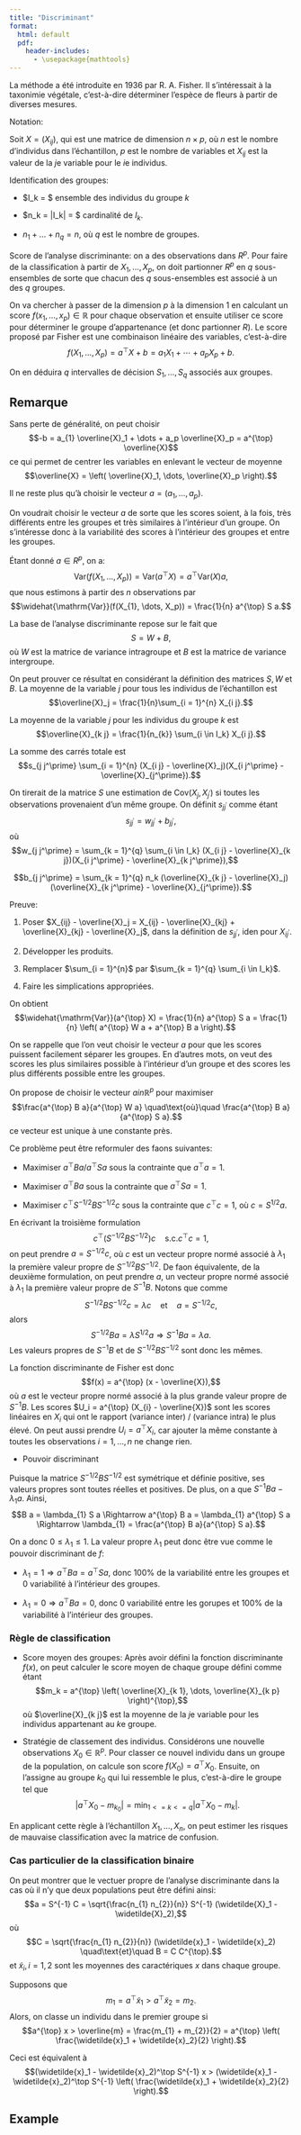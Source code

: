 ```yaml
---
title: "Discriminant"
format:
  html: default
  pdf:
    header-includes:
      - \usepackage{mathtools}
---
```


La méthode a été introduite en 1936 par R. A. Fisher. Il s'intéressait à la taxonimie végétale, c'est-à-dire déterminer l'espèce de fleurs à partir de diverses mesures.

Notation:

Soit $X = (X_{i j})$, qui est une matrice de dimension $n \times p$, où $n$ est le nombre d'individus dans l'échantillon, $p$ est le nombre de variables et $X_{i j}$ est la valeur de la $j$e variable pour le $i$e individus.

Identification des groupes:

* $I_k = $ ensemble des individus du groupe $k$

* $n_k = |I_k| = $ cardinalité de $I_k$.

* $n_{1} + \dots + n_q = n$, où $q$ est le nombre de groupes.

Score de l'analyse discriminante: on a des observations dans $R^p$. Pour faire de la classification à partir de $X_{1}, \dots, X_p$, on doit partionner $R^p$ en $q$ sous-ensembles de sorte que chacun des $q$ sous-ensembles est associé à un des $q$ groupes.

On va chercher à passer de la dimension $p$ à la dimension $1$ en calculant un score $f(x_{1}, \dots, x_p) \in \mathbb{R}$ pour chaque observation et ensuite utiliser ce score pour déterminer le groupe d'appartenance (et donc partionner $R$). Le score proposé par Fisher est une combinaison linéaire des variables, c'est-à-dire
$$f(X_{1}, \dots, X_p) = a^{\top} X + b = a_{1} X_{1} + \cdots + a_p X_p + b.$$

On en déduira $q$ intervalles de décision $S_{1}, \dots, S_q$ associés aux groupes.

::: {.callout-tip icon=false}
## Remarque

Sans perte de généralité, on peut choisir
$$-b = a_{1} \overline{X}_1 + \dots + a_p \overline{X}_p = a^{\top} \overline{X}$$
ce qui permet de centrer les variables en enlevant le vecteur de moyenne
$$\overline{X} = \left( \overline{X}_1, \dots, \overline{X}_p \right).$$

Il ne reste plus qu'à choisir le vecteur $a = (a_{1}, \dots, a_p)$.
:::

On voudrait choisir le vecteur $a$ de sorte que les scores soient, à la fois, très différents entre les groupes et très similaires à l'intérieur d'un groupe. On s'intéresse donc à la variabilité des scores à l'intérieur des groupes et entre les groupes.

Étant donné $a \in R^p$, on a:
$$\mathrm{Var}(f(X_{1}, \dots, X_p)) = \mathrm{Var}(a^{\top} X) = a^{\top} \mathrm{Var}(X) a,$$
que nous estimons à partir des $n$ observations par 
$$\widehat{\mathrm{Var}}(f(X_{1}, \dots, X_p)) = \frac{1}{n} a^{\top} S a.$$

La base de l'analyse discriminante repose sur le fait que 
$$S = W + B,$$
où $W$ est la matrice de variance intragroupe et $B$ est la matrice de variance intergroupe.

On peut prouver ce résultat en considérant la définition des matrices $S, W$ et $B$.
La moyenne de la variable $j$ pour tous les individus de l'échantillon est
$$\overline{X}_j = \frac{1}{n}\sum_{i = 1}^{n} X_{i j}.$$

La moyenne de la variable $j$ pour les individus du groupe $k$ est 
$$\overline{X}_{k j} = \frac{1}{n_{k}} \sum_{i \in I_k} X_{i j}.$$

La somme des carrés totale est 
$$s_{j j^\prime} \sum_{i = 1}^{n} (X_{i j} - \overline{X}_j)(X_{i j^\prime} - \overline{X}_{j^\prime}).$$

On tirerait de la matrice $S$ une estimation de $\mathrm{Cov}(X_j, X_{j^\prime})$ si toutes les observations provenaient d'un même groupe.
On définit $s_{j j^\prime}$ comme étant 
$$s_{j j^\prime} = w_{j j^\prime} + b_{j j^\prime},$$
où
$$w_{j j^\prime} = \sum_{k = 1}^{q} \sum_{i \in I_k} (X_{i j} - \overline{X}_{k j})(X_{i j^\prime} - \overline{X}_{k j^\prime}),$$

$$b_{j j^\prime} = \sum_{k = 1}^{q} n_k (\overline{X}_{k j} - \overline{X}_j)(\overline{X}_{k j^\prime} - \overline{X}_{j^\prime}).$$

Preuve:

1. Poser $X_{ij} - \overline{X}_j = X_{ij} - \overline{X}_{kj} + \overline{X}_{kj} - \overline{X}_j$, dans la définition de $s_{j j^\prime}$, iden pour $X_{i j^\prime}$.

2. Développer les produits.

3. Remplacer $\sum_{i = 1}^{n}$ par $\sum_{k = 1}^{q} \sum_{i \in I_k}$.

4. Faire les simplications appropriées.

On obtient 
$$\widehat{\mathrm{Var}}(a^{\top} X) = \frac{1}{n} a^{\top} S a = \frac{1}{n} \left( a^{\top} W a + a^{\top} B a \right).$$

On se rappelle que l'on veut choisir le vecteur $a$ pour que les scores puissent facilement séparer les groupes. En d'autres mots, on veut des scores les plus similaires possible à l'intérieur d'un groupe et des scores les plus différents possible entre les groupes.

On propose de choisir le vecteur $a in \mathbb{R}^p$ pour maximiser
$$\frac{a^{\top} B a}{a^{\top} W a} \quad\text{où}\quad \frac{a^{\top} B a}{a^{\top} S a}.$$
ce vecteur est unique à une constante près.

Ce problème peut être reformuler des fa\c{c}ons suivantes:

* Maximiser $a^{\top} B a / a^{\top} S a$ sous la contrainte que $a^{\top} a = 1$.

* Maximiser $a^{\top} B a$ sous la contrainte que $a^{\top} S a = 1$.

* Maximiser $c^{\top} S^{-1/2} B S^{-1/2} c$ sous la contrainte que $c^{\top} c = 1$, où $c = S^{1/2} a$.

En écrivant la troisième formulation
$$c^{\top} \left( S^{-1/2} B S^{-1/2} \right) c \quad\text{s.c.} c^{\top} c = 1,$$
on peut prendre $a = S^{-1/2} c$, où $c$ est un vecteur propre normé associé à $\lambda_{1}$ la première valeur propre de $S^{-1/2} B S^{-1/2}$. 
De fa\c{c}on équivalente, de la deuxième formulation, on peut prendre $a$, un vecteur propre normé associé à $\lambda_{1}$ la première valeur propre de $S^{-1} B$.
Notons que comme
$$S^{-1/2} B S^{-1/2} c = \lambda c \quad\text{et}\quad a = S^{-1/2} c,$$
alors 
$$S^{-1/2} B a = \lambda S^{1/2} a \Rightarrow S^{-1} B a = \lambda a.$$
Les valeurs propres de $S^{-1} B$ et de $S^{-1/2} B S^{-1/2}$ sont donc les mêmes.

La fonction discriminante de Fisher est donc 
$$f(x) = a^{\top} (x - \overline{X}),$$
où $a$ est le vecteur propre normé associé à la plus grande valeur propre de $S^{-1} B$. 
Les scores $U_i = a^{\top} (X_{i} - \overline{X})$ sont les scores linéaires en $X_i$ qui ont le rapport (variance inter) / (variance intra) le plus élevé. On peut aussi prendre $U_i = a^{\top} X_i$, car ajouter la même constante à toutes les observations $i = 1, \dots, n$ ne change rien.

* Pouvoir discriminant

Puisque la matrice $S^{-1/2} B S^{-1/2}$ est symétrique et définie positive, ses valeurs propres sont toutes réelles et positives. De plus, on a que $S^{-1} B a - \lambda_{1} a$. Ainsi,
$$B a = \lambda_{1} S a \Rightarrow a^{\top} B a = \lambda_{1} a^{\top} S a \Rightarrow \lambda_{1} = \frac{a^{\top} B a}{a^{\top} S a}.$$

On a donc $0 \leq \lambda_{1} \leq 1$. La valeur propre $\lambda_{1}$ peut donc être vue comme le pouvoir discriminant de $f$:

* $\lambda_{1} = 1 \Rightarrow a^{\top} B a = a^{\top} S a$, donc $100\%$ de la variabilité entre les groupes et $0$ variabilité à l'intérieur des groupes. 

* $\lambda_{1} = 0 \Rightarrow a^{\top} B a = 0$, donc $0$ variabilité entre les gorupes et $100\%$ de la variabilité à l'intérieur des groupes. 

### Règle de classification

* Score moyen des groupes: Après avoir défini la fonction discriminante $f(x)$, on peut calculer le score moyen de chaque groupe défini comme étant 
$$m_k = a^{\top} \left( \overline{X}_{k 1}, \dots, \overline{X}_{k p} \right)^{\top},$$
où $\overline{X}_{k j}$ est la moyenne de la $j$e variable pour les individus appartenant au $k$e groupe. 

* Stratégie de classement des individus. Considérons une nouvelle observations $X_{0} \in \mathbb{R}^p$. Pour classer ce nouvel individu dans un groupe de la population, on calcule son score $f(X_{0}) = a^{\top} X_{0}$. Ensuite, on l'assigne au groupe $k_{0}$ qui lui ressemble le plus, c'est-à-dire le groupe tel que 
$$\left| a^{\top} X_{0} - m_{k_0} \right| = \min_{1 <= k <= q} \left| a^{\top} X_{0} - m_k \right|.$$

En applicant cette règle à l'échantillon $X_{1}, \dots, X_n$, on peut estimer les risques de mauvaise classification avec la matrice de confusion.

### Cas particulier de la classification binaire 

On peut montrer que le vectuer propre de l'analyse discriminante dans la cas où il n'y que deux populations peut être défini ainsi:
$$a = S^{-1} C = \sqrt{\frac{n_{1} n_{2}}{n}} S^{-1} (\widetilde{X}_1 - \widetilde{X}_2),$$
où
$$C = \sqrt{\frac{n_{1} n_{2}}{n}} (\widetilde{x}_1 - \widetilde{x}_2) \quad\text{et}\quad B = C C^{\top}.$$
et $\widetilde{x}_i, i = 1, 2$ sont les moyennes des caractériques $x$ dans chaque groupe.

Supposons que 
$$ m_{1} = a^{\top} \widetilde{x}_1 > a^{\top} \widetilde{x}_2 = m_{2}.$$
Alors, on classe un individu dans le premier groupe si
$$a^{\top} x > \overline{m} = \frac{m_{1} + m_{2}}{2} = a^{\top} \left( \frac{\widetilde{x}_1 + \widetilde{x}_2}{2} \right).$$

Ceci est équivalent à 
$$(\widetilde{x}_1 - \widetilde{x}_2)^\top S^{-1} x > (\widetilde{x}_1 - \widetilde{x}_2)^\top S^{-1} \left( \frac{\widetilde{x}_1 + \widetilde{x}_2}{2} \right).$$


## Example
